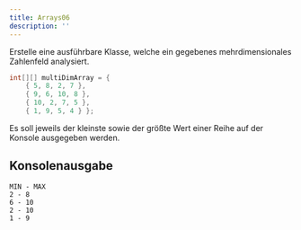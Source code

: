 ```yaml
---
title: Arrays06
description: ''
---
```



Erstelle eine ausführbare Klasse, welche ein gegebenes mehrdimensionales
Zahlenfeld analysiert.
```java
int[][] multiDimArray = { 
    { 5, 8, 2, 7 },
    { 9, 6, 10, 8 },
    { 10, 2, 7, 5 },
    { 1, 9, 5, 4 } };
```
Es soll jeweils der kleinste sowie der größte Wert einer
Reihe auf der Konsole ausgegeben werden.

## Konsolenausgabe

```console
MIN - MAX
2 - 8
6 - 10
2 - 10
1 - 9
```

<Exercise pullRequest="75" branchSuffix="arrays/06" />

